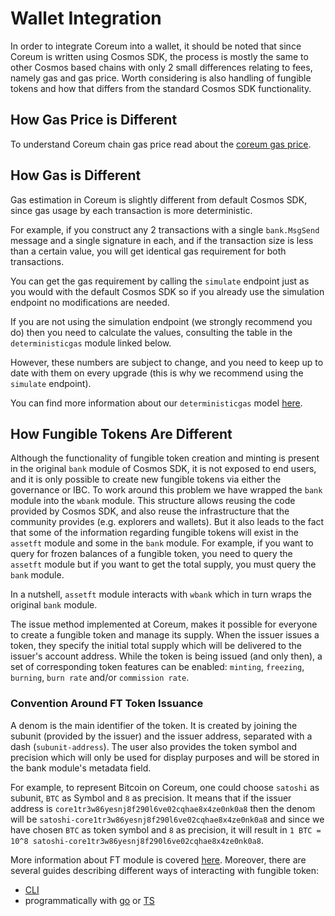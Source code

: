 # Wallet Integration

In order to integrate Coreum into a wallet, it should be noted that since Coreum 
is written using Cosmos SDK, the process is mostly the same to other Cosmos based chains with only 2 small differences
relating to fees, namely gas and gas price.
Worth considering is also handling of fungible tokens and how that differs from the standard Cosmos SDK functionality.

## How Gas Price is Different

To understand Coreum chain gas price read about the [coreum gas price](/docs/modules/coreum-deterministic-gas).

## How Gas is Different

Gas estimation in Coreum is slightly different from default Cosmos SDK, since gas usage by
each transaction is more deterministic. 

For example, if you construct any 2 transactions with
a single `bank.MsgSend` message and a single signature in each, and if the transaction
size is less than a certain value, you will get identical gas requirement for both transactions.

You can get the gas requirement by calling the `simulate` endpoint just as you would with
the default Cosmos SDK so if you already use the simulation endpoint no modifications are
needed.

If you are not using the simulation endpoint (we strongly recommend you do) then you need to 
calculate the values, consulting the table in the `deterministicgas` module linked below.

However, these numbers are subject to change, and you need to keep up to date with them on every 
upgrade (this is why we recommend using the `simulate` endpoint).

You can find more information about our `deterministicgas` model [here](/docs/modules/coreum-deterministic-gas).

## How Fungible Tokens Are Different

Although the functionality of fungible token creation and minting is present in the original `bank` module of Cosmos SDK, it is not exposed to end users, and it is only possible to create new fungible tokens via either the governance or IBC. To work around this problem we have wrapped the `bank` module into the `wbank` module.
This structure allows reusing the code provided by Cosmos SDK, and also reuse the infrastructure that the community provides (e.g. explorers and wallets). But it also leads to the fact that some of the information regarding fungible tokens will exist in the `assetft` module and some in the `bank` module. For example, if you want to query for frozen balances of a fungible token, you need to query the `assetft` module but if you want to get the total supply, you must query the `bank` module.

In a nutshell, `assetft` module interacts with `wbank` which in turn wraps the original `bank` module.

The issue method implemented at Coreum, makes it possible for everyone to create a fungible token and manage its supply. When the issuer issues a token, they specify the initial total supply which will be delivered to the issuer's account address. While the token is being issued (and only then), a set of corresponding token features can be enabled: `minting`, `freezing`, `burning`, `burn rate` and/or `commission rate`.
### Convention Around FT Token Issuance
A denom is the main identifier of the token. It is created by joining the subunit (provided by the issuer) and the issuer address, separated with a dash (`subunit-address`). The user also provides the token symbol and precision which will only be used for display purposes and will be stored in the bank module's metadata field.

For example, to represent Bitcoin on Coreum, one could choose `satoshi` as subunit, `BTC` as Symbol and `8` as precision. It means that if the issuer address is `core1tr3w86yesnj8f290l6ve02cqhae8x4ze0nk0a8` then the denom will be `satoshi-core1tr3w86yesnj8f290l6ve02cqhae8x4ze0nk0a8` and since we have chosen `BTC` as token symbol and `8` as precision, it will result in `1 BTC = 10^8 satoshi-core1tr3w86yesnj8f290l6ve02cqhae8x4ze0nk0a8`.

More information about FT module is covered [here](/docs/modules/coreum-fungible-token).
Moreover, there are several guides describing different ways of interacting with fungible token:
- [CLI](/docs/tutorials/get-started/cli/transfer-funds-cli)
- programmatically with [go](/docs/tutorials/get-started/golang) or [TS](/docs/tutorials/get-started/typescript/cosmjs)





